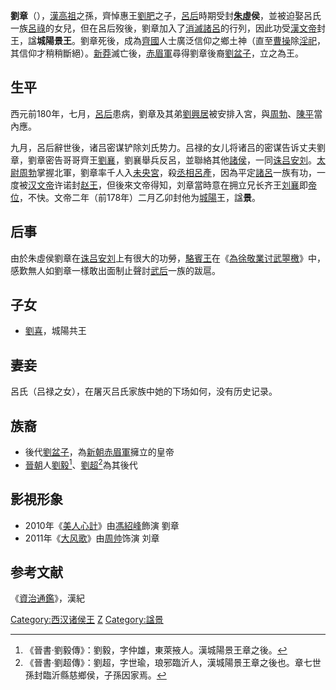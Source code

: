 {{otheruses|劉章}}
{{refimprove|time=2017-10-23T01:03:32+00:00}}
'''劉章'''（{{bd|前200年||前176年|catIdx=L}}），[[漢高祖|漢高祖]]之孫，齊悼惠王[[劉肥|劉肥]]之子，[[吕雉|呂后]]時期受封'''[[朱虚县|朱虛]]侯'''，並被迫娶呂氏一族[[呂祿|呂祿]]的女兒，但在呂后歿後，劉章加入了[[诛吕安刘|消滅諸呂]]的行列，因此功受[[漢文帝|漢文帝]]封王，諡'''城陽景王'''。劉章死後，成為[[齊國|齊國]]人士廣泛信仰之鄉土神（直至[[曹操|曹操]]除[[淫祀|淫祀]]，其信仰才稍稍斷絕）。[[新莽|新莽]]滅亡後，[[赤眉軍|赤眉軍]]尋得劉章後裔[[刘盆子|劉盆子]]，立之為王。

==生平==
西元前180年，七月，[[吕雉|呂后]]患病，劉章及其弟[[劉興居|劉興居]]被安排入宮，與[[周勃|周勃]]、[[陈平_(汉朝)|陳平]]當內應。

九月，呂后辭世後，诸吕密谋铲除刘氏势力。吕禄的女儿将诸吕的密谋告诉丈夫劉章，劉章密告哥哥齊王[[劉襄_(齊王)|劉襄]]，劉襄舉兵反呂，並聯絡其他[[諸侯|諸侯]]，一同[[诛吕安刘|诛吕安刘]]。[[太尉|太尉]][[周勃|周勃]]掌握北軍，劉章率千人入[[未央宮|未央宮]]，殺[[丞相|丞相]][[呂產|呂產]]，因為平定[[诛吕安刘|諸呂]]一族有功，一度被[[汉文帝|汉文帝]]许诺封[[赵王|赵王]]，但後來文帝得知，刘章當時意在拥立兄长齐王[[劉襄_(齊王)|刘襄]]即[[帝位|帝位]]，不快。文帝二年（前178年）二月乙卯封他为[[城陽郡|城陽]]王，諡'''景'''。

==后事==
由於朱虛侯劉章在[[诛吕安刘|诛吕安刘]]上有很大的功勞，[[駱賓王|駱賓王]]在《[[s:讨武氏檄|為徐敬業讨武曌檄]]》中，感歎無人如劉章一樣敢出面制止聲討[[武则天|武后]]一族的跋扈。

== 子女 ==
*[[刘喜_(城阳王)|劉喜]]，城陽共王
== 妻妾 == 
呂氏（吕禄之女），在屠灭吕氏家族中她的下场如何，没有历史记录。

== 族裔 ==
*後代[[刘盆子|劉盆子]]，為[[新朝|新朝]][[赤眉軍|赤眉軍]]擁立的皇帝
*[[晉朝|晉朝]]人[[劉毅_(西晉)|劉毅]]<ref>《晉書·劉毅傳》：劉毅，字仲雄，東萊掖人。漢城陽景王章之後。</ref>、[[劉超_(晉朝)|劉超]]<ref>《晉書·劉超傳》：劉超，字世瑜，琅邪臨沂人，漢城陽景王章之後也。章七世孫封臨沂縣慈鄉侯，子孫因家焉。</ref>為其後代
{{start box}}
{{s-before|首任}}
{{s-title|[[西漢|西漢]][[城陽王|城陽王]]|前178年—前177年}}
{{s-after|子[[刘喜_(城阳王)|劉喜]]}}
{{end box}}

== 影視形象 ==
*2010年《[[美人心計|美人心計]]》由[[馮紹峰|馮紹峰]]飾演 劉章
*2011年《[[大风歌|大风歌]]》由[[周帅|周帅]]饰演 刘章

== 参考文献 ==
<div class="references-small">
<references />
</div>

《[[資治通鑑|資治通鑑]]》，漢紀

{{DEFAULTSORT:L}}
[[Category:西汉诸侯王|Category:西汉诸侯王]]
[[Category:刘姓|Z]]
[[Category:諡景|Category:諡景]]